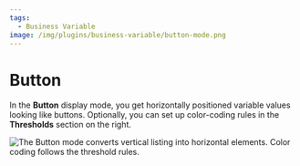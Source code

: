 ```yaml
---
tags:
  - Business Variable
image: /img/plugins/business-variable/button-mode.png
---
```



# Button

In the **Button** display mode, you get horizontally positioned variable values looking like buttons. Optionally, you can set up color-coding rules in the **Thresholds** section on the right.

<Image
  title="The Button mode converts vertical listing into horizontal elements. Color coding follows the threshold rules."
  src="/img/plugins/business-variable/button-mode.png"
/>
